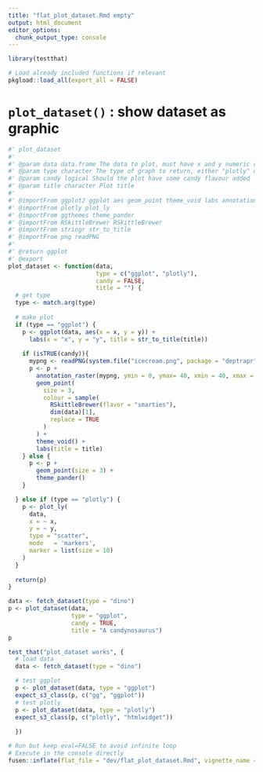 ```yaml
---
title: "flat_plot_dataset.Rmd empty"
output: html_document
editor_options: 
  chunk_output_type: console
---
```


```r
library(testthat)
```

```r
# Load already included functions if relevant
pkgload::load_all(export_all = FALSE)
```

# `plot_dataset()` : show dataset as graphic

```r
#' plot_dataset
#'
#' @param data data.frame The data to plot, must have x and y numeric columns
#' @param type character The type of graph to return, either "plotly" or "ggplot"
#' @param candy logical Should the plot have some candy flavour added
#' @param title character Plot title
#' 
#' @importFrom ggplot2 ggplot aes geom_point theme_void labs annotation_raster
#' @importFrom plotly plot_ly
#' @importFrom ggthemes theme_pander
#' @importFrom RSkittleBrewer RSkittleBrewer
#' @importFrom stringr str_to_title
#' @importFrom png readPNG
#' 
#' @return ggplot
#' @export
plot_dataset <- function(data,
                         type = c("ggplot", "plotly"),
                         candy = FALSE,
                         title = "") {
  # get type
  type <- match.arg(type)
  
  # make plot
  if (type == "ggplot") {
    p <- ggplot(data, aes(x = x, y = y)) +
      labs(x = "x", y = "y", title = str_to_title(title))
    
    if (isTRUE(candy)){
      mypng <- readPNG(system.file("icecream.png", package = "deptrapr"))
      p <- p +
        annotation_raster(mypng, ymin = 0, ymax= 40, xmin = 40, xmax = 60) +
        geom_point(
          size = 3,
          colour = sample(
            RSkittleBrewer(flavor = "smarties"),
            dim(data)[1],
            replace = TRUE
          )
        ) +
        theme_void() +
        labs(title = title)
    } else {
      p <- p +
        geom_point(size = 3) +
        theme_pander()
    }

  } else if (type == "plotly") {
    p <- plot_ly(
      data,
      x = ~ x,
      y = ~ y,
      type = "scatter",
      mode   = 'markers',
      marker = list(size = 10)
    )
  }
  
  return(p)
}
```

```r
data <- fetch_dataset(type = "dino")
p <- plot_dataset(data,
                  type = "ggplot",
                  candy = TRUE,
                  title = "A candynosaurus")
p
```

```r
test_that("plot_dataset works", {
  # load data
  data <- fetch_dataset(type = "dino")

  # test ggplot
  p <- plot_dataset(data, type = "ggplot")
  expect_s3_class(p, c("gg", "ggplot"))
  # test plotly
  p <- plot_dataset(data, type = "plotly")
  expect_s3_class(p, c("plotly", "htmlwidget"))
  
  })
```


```r
# Run but keep eval=FALSE to avoid infinite loop
# Execute in the console directly
fusen::inflate(flat_file = "dev/flat_plot_dataset.Rmd", vignette_name = "Show dataset", check = FALSE)
```
